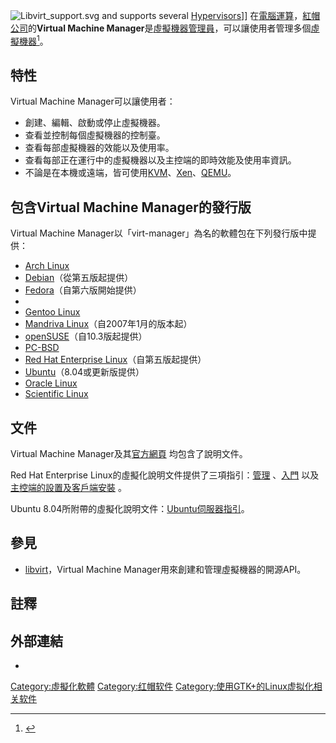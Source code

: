 {{NoteTA|G1=IT}}
{{Infobox Software
| name                   = Virtual Machine Manager
| screenshot             = Virt-manager 3.2.0 QEMU KVM screenshot.png
| caption                = 
| developer              = [[紅帽公司|紅帽公司]]
| operating_system       = [[Linux|Linux]]
| genre                  = [[虛擬機器|虛擬機器]]
| license                = [[GNU通用公共授權條款|GPL]]第二版或更新
| website                = {{URL|http://virt-manager.org/}}
}}
[[File:Libvirt_support.svg|thumb]] and supports several [[Hypervisor|Hypervisor]]s]]
在[[電腦運算|電腦運算]]，[[紅帽公司|紅帽公司]]的'''Virtual Machine Manager'''是[[虛擬機器管理員|虛擬機器管理員]]，可以讓使用者管理多個[[虛擬機器|虛擬機器]]<ref>
{{cite book
|first1= Ellen |last1= Siever
|first2= Stephen |last2= Figgins
|first3= Robert |last3= Love
|first4= Arnold |last4= Robbins
|author3-link= Robert Love
|title=Linux in a Nutshell
|url= https://archive.org/details/linuxnutshellthe00siev |edition= 6
|date= 2009-09-22
|publisher= O'Reilly
|isbn= 978-0-596-15448-6
|page= [https://archive.org/details/linuxnutshellthe00siev/page/n872 850]
|quote= [...] Red Hat的Virtual Machine Manager [...] 是一系列使用libvirt所構建的工具。libvirt包含了一些命令列介面的工具以及像virt-manager這樣的圖形使用者介面。
}}
</ref>。

== 特性 ==
Virtual Machine Manager可以讓使用者：

* 創建、編輯、啟動或停止虛擬機器。 
* 查看並控制每個虛擬機器的控制臺。
* 查看每部虛擬機器的效能以及使用率。
* 查看每部正在運行中的虛擬機器以及主控端的即時效能及使用率資訊。
* 不論是在本機或遠端，皆可使用[[基於核心的虛擬機|KVM]]、[[Xen|Xen]]、[[QEMU|QEMU]]。

== 包含Virtual Machine Manager的發行版 ==

Virtual Machine Manager以「virt-manager」為名的軟體包在下列發行版中提供：

* [[Arch_Linux|Arch Linux]]
* [[Debian|Debian]]（從第五版起提供）
* [[Fedora_(作業系統)|Fedora]]（自第六版開始提供）
* {{link-en|Frugalware Linux|Frugalware Linux}}
* [[Gentoo_Linux|Gentoo Linux]]
* [[Mandriva_Linux|Mandriva Linux]]（自2007年1月的版本起）
* [[openSUSE|openSUSE]]（自10.3版起提供）
* [[PC-BSD|PC-BSD]]
* [[Red_Hat_Enterprise_Linux|Red Hat Enterprise Linux]]（自第五版起提供）
* [[Ubuntu|Ubuntu]]（8.04或更新版提供）
* [[Oracle_Linux|Oracle Linux]]
* [[Scientific_Linux|Scientific Linux]]

== 文件 ==

Virtual Machine Manager及其[http://virt-manager.org/ 官方網頁] {{Wayback|url=http://virt-manager.org/ |date=20220502034446 }}均包含了說明文件。

Red Hat Enterprise Linux的虛擬化說明文件提供了三項指引：[http://docs.redhat.com/docs/en-US/Red_Hat_Enterprise_Linux/6/html/Virtualization_Administration_Guide/index.html 管理] {{Wayback|url=http://docs.redhat.com/docs/en-US/Red_Hat_Enterprise_Linux/6/html/Virtualization_Administration_Guide/index.html |date=20120722160715 }}、[http://docs.redhat.com/docs/en-US/Red_Hat_Enterprise_Linux/6/html/Virtualization_Getting_Started_Guide/index.html 入門] {{Wayback|url=http://docs.redhat.com/docs/en-US/Red_Hat_Enterprise_Linux/6/html/Virtualization_Getting_Started_Guide/index.html |date=20120722124400 }}以及[http://docs.redhat.com/docs/en-US/Red_Hat_Enterprise_Linux/6/html/Virtualization_Host_Configuration_and_Guest_Installation_Guide/index.html 主控端的設置及客戶端安裝] {{Wayback|url=http://docs.redhat.com/docs/en-US/Red_Hat_Enterprise_Linux/6/html/Virtualization_Host_Configuration_and_Guest_Installation_Guide/index.html |date=20120722195239 }}。

Ubuntu 8.04所附帶的虛擬化說明文件：[https://web.archive.org/web/20080511195655/http://doc.ubuntu.com/ubuntu/serverguide/C/virtualization.html Ubuntu伺服器指引]。

==參見==
* [[libvirt|libvirt]]，Virtual Machine Manager用來創建和管理虛擬機器的開源API。

== 註釋 ==
{{reflist}}

==外部連結==
* {{Official website|http://virt-manager.org/}}

{{Red Hat}}
{{Remote administration software}}

[[Category:虛擬化軟體|Category:虛擬化軟體]]
[[Category:红帽软件|Category:红帽软件]]
[[Category:使用GTK+的Linux虚拟化相关软件|Category:使用GTK+的Linux虚拟化相关软件]]